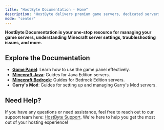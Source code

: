 ```yaml
---
title: "HostByte Documentation - Home"
description: "HostByte delivers premium game servers, dedicated servers, and cloud hosting on a world-class network — all at unbeatable prices. Elevate your project with performance you can count on."
mode: "center"
---
```


**HostByte Documentation is your one-stop resource for managing your game servers, understanding Minecraft server settings, troubleshooting issues, and more.**

## Explore the Documentation

- [**Game Panel**](): Learn how to use the game panel effectively.
- [**Minecraft Java**](https://docs.hostbyte.net/minecraft-java): Guides for Java Edition servers.
- [**Minecraft Bedrock**](https://docs.hostbyte.net/minecraft-bedrock): Guides for Bedrock Edition servers.
- **Garry's Mod**: Guides for setting up and managing Garry's Mod servers.

## Need Help?

If you have any questions or need assistance, feel free to reach out to our support team here: [HostByte Support](https://hostbyte.com/support). We're here to help you get the most out of your hosting experience!